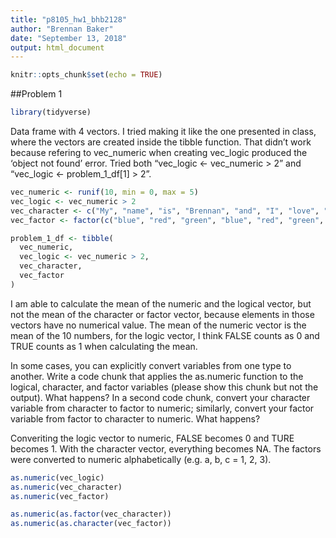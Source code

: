 ```yaml
---
title: "p8105_hw1_bhb2128"
author: "Brennan Baker"
date: "September 13, 2018"
output: html_document
---
```


```r
knitr::opts_chunk$set(echo = TRUE)
```

##Problem 1

```r
library(tidyverse)
```

Data frame with 4 vectors. I tried making it like the one presented in class, where the vectors are created inside the tibble function. That didn't work because refering to vec_numeric when creating vec_logic produced the 'object not found' error. Tried both "vec_logic <- vec_numeric > 2" and "vec_logic <- problem_1_df[1] > 2". 
```r

vec_numeric <- runif(10, min = 0, max = 5)
vec_logic <- vec_numeric > 2
vec_character <- c("My", "name", "is", "Brennan", "and", "I", "love", "data", "science", "yay")
vec_factor <- factor(c("blue", "red", "green", "blue", "red", "green", "blue", "red", "green", "blue" ))

problem_1_df <- tibble(
  vec_numeric,
  vec_logic <- vec_numeric > 2,
  vec_character,
  vec_factor
)

```

I am able to calculate the mean of the numeric and the logical vector, but not the mean of the character or factor vector, because elements in those vectors have no numerical value. The mean of the numeric vector is the mean of the 10 numbers, for the logic vector, I think FALSE counts as 0 and TRUE counts as 1 when calculating the mean. 

In some cases, you can explicitly convert variables from one type to another. Write a code chunk that applies the as.numeric function to the logical, character, and factor variables (please show this chunk but not the output). What happens? In a second code chunk, convert your character variable from character to factor to numeric; similarly, convert your factor variable from factor to character to numeric. What happens?

Converiting the logic vector to numeric, FALSE becomes 0 and TURE becomes 1. With the character vector, everything becomes NA. The factors were converted to numeric alphabetically (e.g. a, b, c = 1, 2, 3).
```r
as.numeric(vec_logic)
as.numeric(vec_character)
as.numeric(vec_factor)
```

```r
as.numeric(as.factor(vec_character))
as.numeric(as.character(vec_factor))

```

